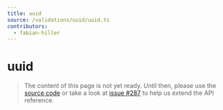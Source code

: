 ```yaml
---
title: uuid
source: /validations/uuid/uuid.ts
contributors:
  - fabian-hiller
---
```


# uuid

> The content of this page is not yet ready. Until then, please use the [source code](https://github.com/fabian-hiller/valibot/blob/main/library/src/validations/uuid/uuid.ts) or take a look at [issue #287](https://github.com/fabian-hiller/valibot/issues/287) to help us extend the API reference.
